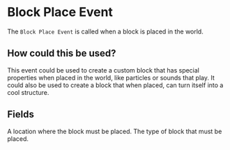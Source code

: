 
# Block Place Event

The `Block Place Event` is called when a block is placed in the world.

## How could this be used?

This event could be used to create a custom block that has special properties when placed in the world, like particles or sounds that play. It could also be used to create a block that when placed, can turn itself into a cool structure.

## Fields

<EventsField/>

<EntryField name="Location" optional>
    A location where the block must be placed.
</EntryField>

<EntryField name="Block" required>
    The type of block that must be placed.
</EntryField>
